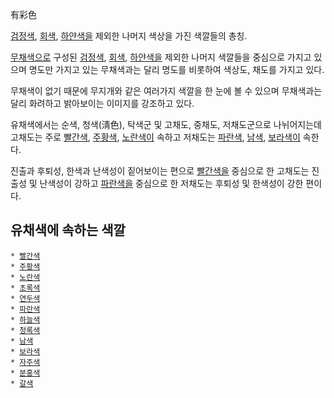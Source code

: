 有彩色 

[[검정색]], [[회색]], [[하얀색]]을 제외한 나머지 색상을 가진 색깔들의 총칭. 

[[무채색]]으로 구성된 [[검정색]], [[회색]], [[하얀색]]을 제외한 나머지 색깔들을 중심으로 가지고 있으며 명도만 가지고 있는 무채색과는 달리 명도를 비롯하여 색상도, 채도를 가지고 있다. 

무채색이 없기 때문에 무지개와 같은 여러가지 색깔을 한 눈에 볼 수 있으며 무채색과는 달리 화려하고 밝아보이는 이미지를 강조하고 있다. 

유채색에서는 순색, 청색(淸色), 탁색군 및 고채도, 중채도, 저채도군으로 나뉘어지는데 고채도는 주로 [[빨간색]], [[주황색]], [[노란색]]이 속하고 저채도는 [[파란색]], [[남색]], [[보라색]]이 속한다. 

진출과 후퇴성, 한색과 난색성이 짙어보이는 편으로 [[빨간색]]을 중심으로 한 고채도는 진출성 및 난색성이 강하고 [[파란색]]을 중심으로 한 저채도는 후퇴성 및 한색성이 강한 편이다. 

== 유채색에 속하는 색깔 == 
 * [[빨간색]] 
 * [[주황색]] 
 * [[노란색]] 
 * [[초록색]] 
 * [[연두색]] 
 * [[파란색]] 
 * [[하늘색]] 
 * [[청록색]]
 * [[남색]] 
 * [[보라색]] 
 * [[자주색]] 
 * [[분홍색]]
 * [[갈색]]
